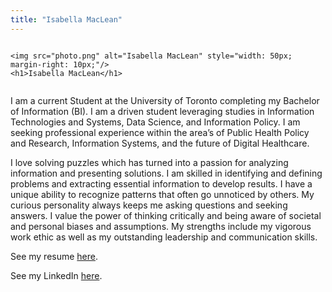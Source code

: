 ```yaml
---
title: "Isabella MacLean"
---
```


<div style="display: flex; align-items: center;">
    <img src="photo.png" alt="Isabella MacLean" style="width: 50px; margin-right: 10px;"/>
    <h1>Isabella MacLean</h1>
</div>

I am a current Student at the University of Toronto completing my Bachelor of Information (BI). I am a driven student leveraging studies in Information Technologies and Systems, Data Science, and Information Policy. I am seeking professional experience within the area's of Public Health Policy and Research, Information Systems, and the future of Digital Healthcare.

I love solving puzzles which has turned into a passion for analyzing information and presenting solutions. I am skilled in identifying and defining problems and extracting essential information to develop results. I have a unique ability to recognize patterns that often go unnoticed by others. My curious personality always keeps me asking questions and seeking answers. I value the power of thinking critically and being aware of societal and personal biases and assumptions. My strengths include my vigorous work ethic as well as my outstanding leadership and communication skills.

See my resume [here](Resume_CV.pdf).

See my LinkedIn [here](https://www.linkedin.com/in/bella-maclean-33b4b417b/).